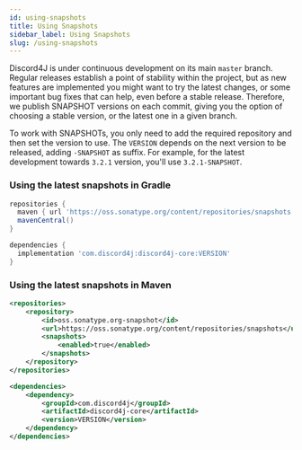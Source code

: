 ```yaml
---
id: using-snapshots
title: Using Snapshots
sidebar_label: Using Snapshots
slug: /using-snapshots
---
```


Discord4J is under continuous development on its main `master` branch. Regular releases establish a point of stability within the project, but as new features are implemented you might want to try the latest changes, or some important bug fixes that can help, even before a stable release. Therefore, we publish SNAPSHOT versions on each commit, giving you the option of choosing a stable version, or the latest one in a given branch.

To work with SNAPSHOTs, you only need to add the required repository and then set the version to use. The `VERSION` depends on the next version to be released, adding `-SNAPSHOT` as suffix. For example, for the latest development towards `3.2.1` version, you'll use `3.2.1-SNAPSHOT`.

### Using the latest snapshots in Gradle

```groovy
repositories {
  maven { url 'https://oss.sonatype.org/content/repositories/snapshots' }
  mavenCentral()
}

dependencies {
  implementation 'com.discord4j:discord4j-core:VERSION'
}
```

### Using the latest snapshots in Maven

```xml
<repositories>
    <repository>
        <id>oss.sonatype.org-snapshot</id>
        <url>https://oss.sonatype.org/content/repositories/snapshots</url>
        <snapshots>
            <enabled>true</enabled>
        </snapshots>
    </repository>
</repositories>

<dependencies>
    <dependency>
        <groupId>com.discord4j</groupId>
        <artifactId>discord4j-core</artifactId>
        <version>VERSION</version>
    </dependency>
</dependencies>
```
